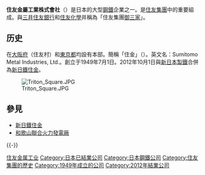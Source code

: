{{Infobox_Company 
| company_name   = 住友金屬工業
| company_logo   = [[File:Sumitomo_Group_logo_Black.svg|120px]] 
| company_type   = 上市公司
| market_information = {{tyo|5405}}
| company_slogan = 
| foundation     = 1949年（昭和24年）7月1日<br>（新扶桑金屬工業株式会社）
| location       = [[日本|日本]]大阪府大阪市中央區北濱四丁目5番33號
| key_people     = 友野宏, [[董事|董事]]兼会长
| industry       = 重工業
| num_employees  = 7,079(2010財年)
| products       = 鋼鐵、機械
| production       = 
| revenue        = {{increase}}1兆2858億45百萬日元 (2011財年)
| operating_income = {{increase}}195億30百萬日元 (2011財年)
| net_income     = {{increase}}96億16百日元 (2011財年)

| homepage       = [https://web.archive.org/web/20070710205348/http://www.sumitomometals.co.jp/ www.sumitomometals.co.jp/]
}}
'''住友金屬工業株式會社'''（{{lang-ja|すみともきんぞくこうぎょう}}）是日本的大型[[鋼鐵|鋼鐵]]企業之一。是[[住友集團|住友集團]]中的重要組成。與[[三井住友銀行|三井住友銀行]]和[[住友化學|住友化學]]并稱為「住友集團[[御三家|御三家]]」。

==历史==
在[[大阪府|大阪府]]（住友村）和[[東京都|東京都]]均設有本部。簡稱「住金」（{{lang|ja|すみきん}}）。英文名：Sumitomo Metal Industries, Ltd.。創立于1949年7月1日。2012年10月1日與[[新日本製鐵|新日本製鐵]]合併為[[新日鐵住金|新日鐵住金]]。

[[File:Triton_Square.JPG|thumb]]

==參見==
*[[新日鐵住金|新日鐵住金]]
*[[和歌山聯合火力發電廠|和歌山聯合火力發電廠]]

{{-}}
{{japan-company-stub}}
[[Category:住友金属工业|]]
[[Category:日本已結業公司|Category:日本已結業公司]]
[[Category:日本鋼鐵公司|Category:日本鋼鐵公司]]
[[Category:住友集團的歷史|Category:住友集團的歷史]]
[[Category:1949年成立的公司|Category:1949年成立的公司]]
[[Category:2012年結業公司|Category:2012年結業公司]]